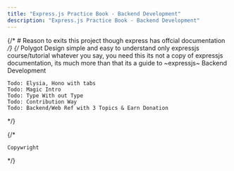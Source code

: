 ```yaml
---
title: "Express.js Practice Book - Backend Development"
description: "Express.js Practice Book - Backend Development"
---
```



<Home/>
 

{/* # Reason to exits this project though express has offcial documentation */}
{/* 
    Polygot Design
    simple and easy to understand
    only expressjs course/tutorial whatever you say, you need this
    its not a copy of expressjs documentation, its much more than that
    its a guide to ~expressjs~ Backend Development

    Todo: Elysia, Hono with tabs
    Todo: Magic Intro
    Todo: Type With out Type
    Todo: Contribution Way  
    Todo: Backend/Web Ref with 3 Topics & Earn Donation

*/}


{/* 

    Copywright


*/}